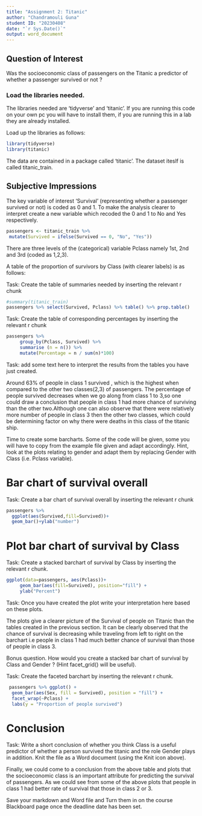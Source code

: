 ---
title: "Assignment 2: Titanic"
author: "Chandramouli Guna"
student ID: "20230408"
date: "`r Sys.Date()`"
output: word_document
---


## Question of Interest

Was the socioeconomic class of passengers on the Titanic a predictor of whether a passenger survived or not ?  

### Load the libraries needed.

The libraries needed are 'tidyverse' and 'titanic'.  If you are running this code on your own pc you will have to install them,  if you are running this in a lab they are already installed.

Load up the libraries as follows:   

```{r }

library(tidyverse) 
library(titanic)

```

The data are contained in a package called 'titanic'. The dataset iteslf is called titanic_train.

## Subjective Impressions


The key variable of interest 'Survival' (representing whether a passenger survived or not) is coded as 0 and 1.  To make the analysis clearer to interpret create a new variable which recoded the 0 and 1 to No and Yes respectively.

```{r}

passengers <- titanic_train %>% 
 mutate(Survived = ifelse(Survived == 0, "No", "Yes"))

```

There are three levels of the (categorical) variable Pclass namely 1st, 2nd and 3rd (coded as 1,2,3).

A table of the proportion of survivors by Class (with clearer labels) is as follows:

Task: Create the table of summaries needed by inserting the relevant r chunk
```{r}

#summary(titanic_train)
passengers %>% select(Survived, Pclass) %>% table() %>% prop.table()
```


Task: Create the table of corresponding percentages by inserting the relevant r chunk
```{r}

passengers %>%
     group_by(Pclass, Survived) %>%
     summarise (n = n()) %>%
     mutate(Percentage = n / sum(n)*100)
```


Task: add some text here to interpret the results from the tables you have just created.

Around 63% of people in class 1 survived , which is the highest when compared to the other two classes(2,3) of passengers.
The percentage of people survived decreases when we go along from class 1 to 3,so one could draw a conclusion that people in class 1
had more chance of surviving than the other two.Although one can also observe that there were relatively more number of people in class 3 then the other two classes, which could be determining factor on why there were deaths in this class of the titanic ship.


Time to create some barcharts.  Some of the code will be given, some you will have to copy from the example file given and adapt accordingly.  Hint, look at the plots relating to gender and adapt them by replacing Gender with Class (i.e. Pclass variable).

# Bar chart of survival overall

Task: Create a bar chart of survival overall by inserting the relevant r chunk
```{r}
passengers %>%  
  ggplot(aes(Survived,fill=Survived))+ 
  geom_bar()+ylab("number")
```

# Plot bar chart of survival by Class 

Task: Create a stacked barchart of survival by Class by inserting the relevant r chunk.
```{r}

ggplot(data=passengers, aes(Pclass))+
     geom_bar(aes(fill=Survived), position="fill") +
     ylab("Percent")

```



Task: Once you have created the plot write your interpretation here based on these plots.

The plots give a clearer picture of the Survival of people on Titanic than the tables created in the previous section. It can be clearly observed that the chance of survival is decreasing while traveling from left to right on the barchart i.e people in class 1 had much better chance of survival than those of people in class 3.


Bonus question.  How would you create a stacked bar chart of survival by Class and Gender ?  (Hint facet_grid() will be useful).

Task: Create the faceted barchart by inserting the relevant r chunk.
```{r}

 passengers %>% ggplot() +
  geom_bar(aes(Sex, fill = Survived), position = "fill") + 
  facet_wrap(~Pclass) +
  labs(y = "Proportion of people survived")

```

# Conclusion

Task: Write a short conclusion of whether you think Class is a useful predictor of whether a person survived the titanic and the role Gender  plays in addition.  Knit the file as a Word document (using the Knit icon above).  

Finally, we could come to a conclusion from the above table and plots that the socioeconomic class is an important attribute for predicting the survival of passengers. As we could see from some of the above plots that people in class 1 had better rate of survival that those in class 2 or 3.



Save your markdown and Word file and Turn them in on the course Blackboard page once the deadline date has been set.
